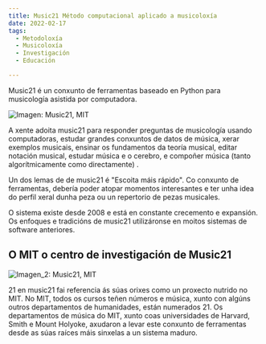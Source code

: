 ```yaml
---
title: Music21 Método computacional aplicado a musicoloxía
date: 2022-02-17
tags:
  - Metodoloxía
  - Musicoloxía
  - Investigación
  - Educación

---
```


Music21 é un conxunto de ferramentas baseado en  Python para  musicología asistida por computadora.

![Imagen: Music21, MIT](./music21_1.jpg)


A xente adoita music21 para responder preguntas de  musicología usando computadoras, estudar grandes conxuntos de datos de música, xerar exemplos musicais, ensinar os fundamentos da teoría musical, editar notación musical, estudar música e o cerebro, e compoñer música (tanto  algorítmicamente como directamente) .

Un dos lemas de de  music21 é "Escoita máis rápido". Co conxunto de ferramentas, debería poder atopar momentos interesantes e ter unha idea do perfil xeral dunha peza ou un repertorio de pezas musicales. 

O sistema existe desde 2008 e está en constante crecemento e expansión. Os enfoques e tradicións de  music21 utilizáronse en moitos sistemas de software anteriores. 

## O MIT o centro de investigación de Music21

![Imagen_2: Music21, MIT](./music21_0.jpg) 

 21  en   music21 fai referencia ás súas orixes como un proxecto nutrido no  MIT. No  MIT, todos os cursos teñen números e música, xunto con algúns outros departamentos de humanidades, están numerados 21. Os departamentos de música do  MIT, xunto coas universidades de  Harvard, Smith e  Mount  Holyoke, axudaron a levar este conxunto de ferramentas desde as súas raíces máis sinxelas a un sistema maduro.
